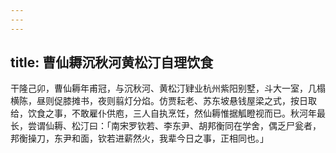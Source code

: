 ```yaml
---
---
---
```

title: 曹仙耨沉秋河黄松汀自理饮食
---



干隆己卯，曹仙耨年甫冠，与沉秋河、黄松汀肄业杭州紫阳别墅，斗大一室，几榻横陈，昼则促膝摊书，夜则翦灯分焰。仿贾耘老、苏东坡悬钱屋梁之式，按日取给，饮食之事，不敢雇仆供庖，三人自执烹饪，然仙耨惟据觚瞪视而已。秋河年最长，尝谓仙耨、松汀曰：「南宋罗钦若、李东尹、胡邦衡同在学舍，偶乏尸瓮者，邦衡操刀，东尹和面，钦若进薪然火，我辈今日之事，正相同也。」